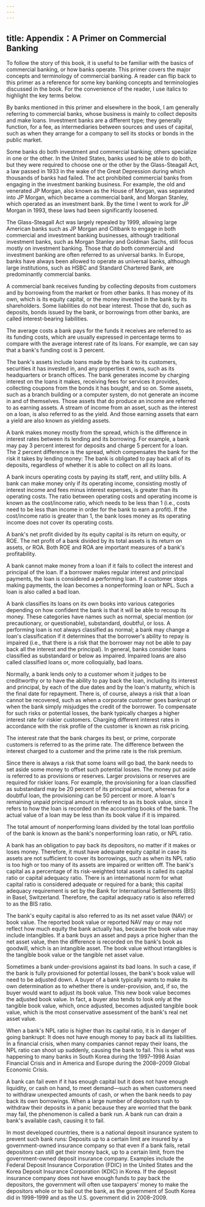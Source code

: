 ```yaml
---
---
---
```

title: Appendix：A Primer on Commercial Banking
---






To follow the story of this book, it is useful to be familiar with the basics of commercial banking, or how banks operate. This primer covers the major concepts and terminology of commercial banking. A reader can flip back to this primer as a reference for some key banking concepts and terminologies discussed in the book. For the convenience of the reader, I use italics to highlight the key terms below.

By banks mentioned in this primer and elsewhere in the book, I am generally referring to commercial banks, whose business is mainly to collect deposits and make loans. Investment banks are a different type; they generally function, for a fee, as intermediaries between sources and uses of capital, such as when they arrange for a company to sell its stocks or bonds in the public market.

Some banks do both investment and commercial banking; others specialize in one or the other. In the United States, banks used to be able to do both, but they were required to choose one or the other by the Glass-Steagall Act, a law passed in 1933 in the wake of the Great Depression during which thousands of banks had failed. The act prohibited commercial banks from engaging in the investment banking business. For example, the old and venerated JP Morgan, also known as the House of Morgan, was separated into JP Morgan, which became a commercial bank, and Morgan Stanley, which operated as an investment bank. By the time I went to work for JP Morgan in 1993, these laws had been significantly loosened.

The Glass-Steagall Act was largely repealed by 1999, allowing large American banks such as JP Morgan and Citibank to engage in both commercial and investment banking businesses, although traditional investment banks, such as Morgan Stanley and Goldman Sachs, still focus mostly on investment banking. Those that do both commercial and investment banking are often referred to as universal banks. In Europe, banks have always been allowed to operate as universal banks, although large institutions, such as HSBC and Standard Chartered Bank, are predominantly commercial banks.

A commercial bank receives funding by collecting deposits from customers and by borrowing from the market or from other banks. It has money of its own, which is its equity capital, or the money invested in the bank by its shareholders. Some liabilities do not bear interest. Those that do, such as deposits, bonds issued by the bank, or borrowings from other banks, are called interest-bearing liabilities.

The average costs a bank pays for the funds it receives are referred to as its funding costs, which are usually expressed in percentage terms to compare with the average interest rate of its loans. For example, we can say that a bank's funding cost is 3 percent.

The bank's assets include loans made by the bank to its customers, securities it has invested in, and any properties it owns, such as its headquarters or branch offices. The bank generates income by charging interest on the loans it makes, receiving fees for services it provides, collecting coupons from the bonds it has bought, and so on. Some assets, such as a branch building or a computer system, do not generate an income in and of themselves. Those assets that do produce an income are referred to as earning assets. A stream of income from an asset, such as the interest on a loan, is also referred to as the yield. And those earning assets that earn a yield are also known as yielding assets.

A bank makes money mostly from the spread, which is the difference in interest rates between its lending and its borrowing. For example, a bank may pay 3 percent interest for deposits and charge 5 percent for a loan. The 2 percent difference is the spread, which compensates the bank for the risk it takes by lending money: The bank is obligated to pay back all of its deposits, regardless of whether it is able to collect on all its loans.

A bank incurs operating costs by paying its staff, rent, and utility bills. A bank can make money only if its operating income, consisting mostly of interest income and fees minus interest expenses, is greater than its operating costs. The ratio between operating costs and operating income is known as the cost/income ratio, which needs to be less than 1 (i.e., costs need to be less than income in order for the bank to earn a profit). If the cost/income ratio is greater than 1, the bank loses money as its operating income does not cover its operating costs.

A bank's net profit divided by its equity capital is its return on equity, or ROE. The net profit of a bank divided by its total assets is its return on assets, or ROA. Both ROE and ROA are important measures of a bank's profitability.

A bank cannot make money from a loan if it fails to collect the interest and principal of the loan. If a borrower makes regular interest and principal payments, the loan is considered a performing loan. If a customer stops making payments, the loan becomes a nonperforming loan or NPL. Such a loan is also called a bad loan.

A bank classifies its loans on its own books into various categories depending on how confident the bank is that it will be able to recoup its money. These categories have names such as normal, special mention (or precautionary, or questionable), substandard, doubtful, or loss. A performing loan is not always classified as normal; a bank may change a loan's classification if it determines that the borrower's ability to repay is impaired (i.e., that there is a risk that the borrower may not be able to pay back all the interest and the principal). In general, banks consider loans classified as substandard or below as impaired. Impaired loans are also called classified loans or, more colloquially, bad loans.

Normally, a bank lends only to a customer whom it judges to be creditworthy or to have the ability to pay back the loan, including its interest and principal, by each of the due dates and by the loan's maturity, which is the final date for repayment. There is, of course, always a risk that a loan cannot be recovered, such as when a corporate customer goes bankrupt or when the bank simply misjudges the credit of the borrower. To compensate for such risks or potential losses, the bank typically charges a higher interest rate for riskier customers. Charging different interest rates in accordance with the risk profile of the customer is known as risk pricing.

The interest rate that the bank charges its best, or prime, corporate customers is referred to as the prime rate. The difference between the interest charged to a customer and the prime rate is the risk premium.

Since there is always a risk that some loans will go bad, the bank needs to set aside some money to offset such potential losses. The money put aside is referred to as provisions or reserves. Larger provisions or reserves are required for riskier loans. For example, the provisioning for a loan classified as substandard may be 20 percent of its principal amount, whereas for a doubtful loan, the provisioning can be 50 percent or more. A loan's remaining unpaid principal amount is referred to as its book value, since it refers to how the loan is recorded on the accounting books of the bank. The actual value of a loan may be less than its book value if it is impaired.

The total amount of nonperforming loans divided by the total loan portfolio of the bank is known as the bank's nonperforming loan ratio, or NPL ratio.

A bank has an obligation to pay back its depositors, no matter if it makes or loses money. Therefore, it must have adequate equity capital in case its assets are not sufficient to cover its borrowings, such as when its NPL ratio is too high or too many of its assets are impaired or written off. The bank's capital as a percentage of its risk-weighted total assets is called its capital ratio or capital adequacy ratio. There is an international norm for what capital ratio is considered adequate or required for a bank; this capital adequacy requirement is set by the Bank for International Settlements (BIS) in Basel, Switzerland. Therefore, the capital adequacy ratio is also referred to as the BIS ratio.

The bank's equity capital is also referred to as its net asset value (NAV) or book value. The reported book value or reported NAV may or may not reflect how much equity the bank actually has, because the book value may include intangibles. If a bank buys an asset and pays a price higher than the net asset value, then the difference is recorded on the bank's book as goodwill, which is an intangible asset. The book value without intangibles is the tangible book value or the tangible net asset value.

Sometimes a bank under-provisions against its bad loans. In such a case, if the bank is fully provisioned for potential losses, the bank's book value will need to be adjusted down. A buyer of a bank typically wants to make its own determination as to whether there is under-provision, and, if so, the buyer would want to adjust its book value. This new book value becomes the adjusted book value. In fact, a buyer also tends to look only at the tangible book value, which, once adjusted, becomes adjusted tangible book value, which is the most conservative assessment of the bank's real net asset value.

When a bank's NPL ratio is higher than its capital ratio, it is in danger of going bankrupt: It does not have enough money to pay back all its liabilities. In a financial crisis, when many companies cannot repay their loans, the NPL ratio can shoot up suddenly, causing the bank to fail. This is what was happening to many banks in South Korea during the 1997–1998 Asian Financial Crisis and in America and Europe during the 2008–2009 Global Economic Crisis.

A bank can fail even if it has enough capital but it does not have enough liquidity, or cash on hand, to meet demand—such as when customers need to withdraw unexpected amounts of cash, or when the bank needs to pay back its own borrowings. When a large number of depositors rush to withdraw their deposits in a panic because they are worried that the bank may fail, the phenomenon is called a bank run. A bank run can drain a bank's available cash, causing it to fail.

In most developed countries, there is a national deposit insurance system to prevent such bank runs: Deposits up to a certain limit are insured by a government-owned insurance company so that even if a bank fails, retail depositors can still get their money back, up to a certain limit, from the government-owned deposit insurance company. Examples include the Federal Deposit Insurance Corporation (FDIC) in the United States and the Korea Deposit Insurance Corporation (KDIC) in Korea. If the deposit insurance company does not have enough funds to pay back the depositors, the government will often use taxpayers' money to make the depositors whole or to bail out the bank, as the government of South Korea did in 1998–1999 and as the U.S. government did in 2008–2009.